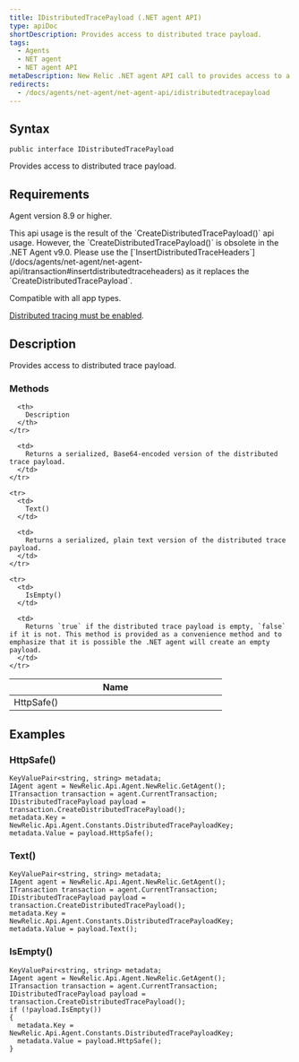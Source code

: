 ```yaml
---
title: IDistributedTracePayload (.NET agent API)
type: apiDoc
shortDescription: Provides access to distributed trace payload.
tags:
  - Agents
  - NET agent
  - NET agent API
metaDescription: New Relic .NET agent API call to provides access to a distributed trace payload.
redirects:
  - /docs/agents/net-agent/net-agent-api/idistributedtracepayload
---
```


## Syntax

```
public interface IDistributedTracePayload
```

Provides access to distributed trace payload.

## Requirements

Agent version 8.9 or higher.

<Callout variant="caution">
  This api usage is the result of the `CreateDistributedTracePayload()` api usage. However, the `CreateDistributedTracePayload()` is obsolete in the .NET Agent v9.0. Please use the [`InsertDistributedTraceHeaders`](/docs/agents/net-agent/net-agent-api/itransaction#insertdistributedtraceheaders) as it replaces the `CreateDistributedTracePayload`.
</Callout>

Compatible with all app types.

[Distributed tracing must be enabled](/docs/agents/net-agent/configuration/net-agent-configuration#distributed_tracing).

## Description

Provides access to distributed trace payload.

### Methods

<table>
  <thead>
    <tr>
      <th width="25%">
        Name
      </th>

      <th>
        Description
      </th>
    </tr>
  </thead>

  <tbody>
    <tr>
      <td>
        HttpSafe()
      </td>

      <td>
        Returns a serialized, Base64-encoded version of the distributed trace payload.
      </td>
    </tr>

    <tr>
      <td>
        Text()
      </td>

      <td>
        Returns a serialized, plain text version of the distributed trace payload.
      </td>
    </tr>

    <tr>
      <td>
        IsEmpty()
      </td>

      <td>
        Returns `true` if the distributed trace payload is empty, `false` if it is not. This method is provided as a convenience method and to emphasize that it is possible the .NET agent will create an empty payload.
      </td>
    </tr>
  </tbody>
</table>

## Examples

### HttpSafe()

```
KeyValuePair<string, string> metadata;
IAgent agent = NewRelic.Api.Agent.NewRelic.GetAgent();
ITransaction transaction = agent.CurrentTransaction;
IDistributedTracePayload payload = transaction.CreateDistributedTracePayload();
metadata.Key = NewRelic.Api.Agent.Constants.DistributedTracePayloadKey;
metadata.Value = payload.HttpSafe();
```

### Text()

```
KeyValuePair<string, string> metadata;
IAgent agent = NewRelic.Api.Agent.NewRelic.GetAgent();
ITransaction transaction = agent.CurrentTransaction;
IDistributedTracePayload payload = transaction.CreateDistributedTracePayload();
metadata.Key = NewRelic.Api.Agent.Constants.DistributedTracePayloadKey;
metadata.Value = payload.Text();
```

### IsEmpty()

```
KeyValuePair<string, string> metadata;
IAgent agent = NewRelic.Api.Agent.NewRelic.GetAgent();
ITransaction transaction = agent.CurrentTransaction;
IDistributedTracePayload payload = transaction.CreateDistributedTracePayload();
if (!payload.IsEmpty())
{
  metadata.Key = NewRelic.Api.Agent.Constants.DistributedTracePayloadKey;
  metadata.Value = payload.HttpSafe();
}
```
